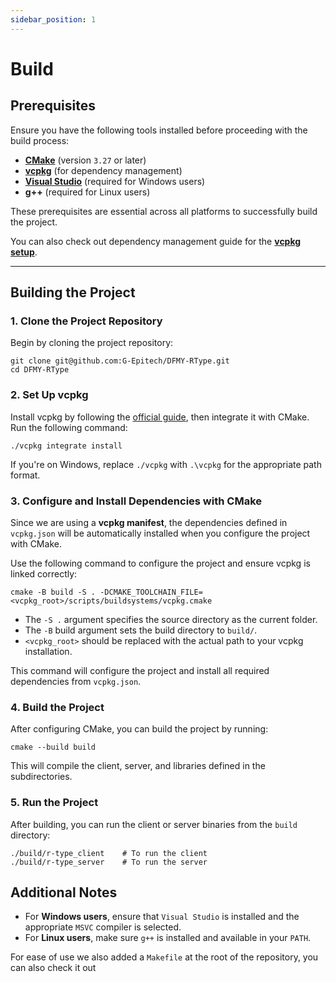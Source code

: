 ```yaml
---
sidebar_position: 1
---
```


# Build

## Prerequisites

Ensure you have the following tools installed before proceeding with the build process:

- **[CMake](https://cmake.org/download/)** (version `3.27` or later)
- **[vcpkg](https://github.com/microsoft/vcpkg)** (for dependency management)
- **[Visual Studio](https://visualstudio.microsoft.com/)** (required for Windows users)
- **g++** (required for Linux users)

These prerequisites are essential across all platforms to successfully build the project.

You can also check out dependency management guide for the **[vcpkg setup](./vcpkg.mdx)**.

---

## Building the Project

### 1. Clone the Project Repository
Begin by cloning the project repository:
```
git clone git@github.com:G-Epitech/DFMY-RType.git
cd DFMY-RType
```

### 2. Set Up vcpkg
Install vcpkg by following the [official guide](https://github.com/microsoft/vcpkg#quick-start), then integrate it with CMake. Run the following command:
```
./vcpkg integrate install
```

If you're on Windows, replace `./vcpkg` with `.\vcpkg` for the appropriate path format.

### 3. Configure and Install Dependencies with CMake

Since we are using a **vcpkg manifest**, the dependencies defined in `vcpkg.json` will be automatically installed when you configure the project with CMake.

Use the following command to configure the project and ensure vcpkg is linked correctly:

```
cmake -B build -S . -DCMAKE_TOOLCHAIN_FILE=<vcpkg_root>/scripts/buildsystems/vcpkg.cmake
```

- The `-S .` argument specifies the source directory as the current folder.
- The `-B` build argument sets the build directory to `build/`.
- `<vcpkg_root>` should be replaced with the actual path to your vcpkg installation.

This command will configure the project and install all required dependencies from `vcpkg.json`.

### 4. Build the Project

After configuring CMake, you can build the project by running:
```
cmake --build build
```

This will compile the client, server, and libraries defined in the subdirectories.

### 5. Run the Project

After building, you can run the client or server binaries from the `build` directory:
```
./build/r-type_client    # To run the client
./build/r-type_server    # To run the server
```

## Additional Notes
- For **Windows users**, ensure that `Visual Studio` is installed and the appropriate `MSVC` compiler is selected.
- For **Linux users**, make sure `g++` is installed and available in your `PATH`.

For ease of use we also added a `Makefile` at the root of the repository, you can also check it out
